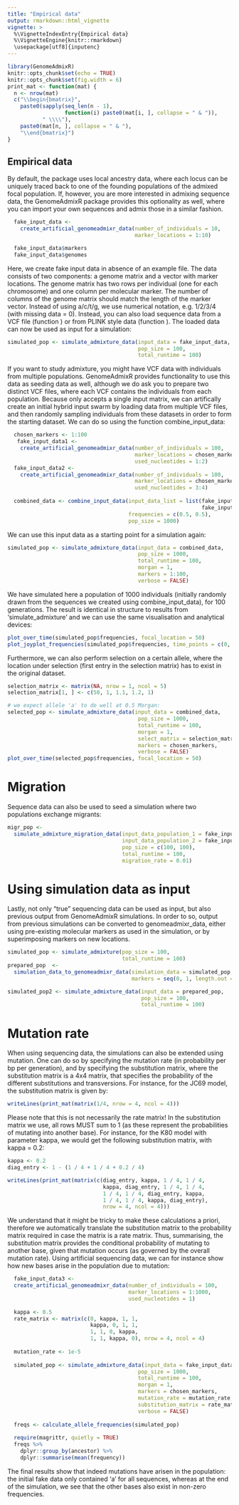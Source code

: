 ```yaml
---
title: "Empirical data"
output: rmarkdown::html_vignette
vignette: >
  %\VignetteIndexEntry{Empirical data}
  %\VignetteEngine{knitr::rmarkdown}
  \usepackage[utf8]{inputenc}
---
```


```r
library(GenomeAdmixR)
knitr::opts_chunk$set(echo = TRUE)
knitr::opts_chunk$set(fig.width = 6)
print_mat <- function(mat) {
  n <- nrow(mat)
  c("\\begin{bmatrix}",
    paste0(sapply(seq_len(n - 1),
                  function(i) paste0(mat[i, ], collapse = " & ")),
           " \\\\"),
    paste0(mat[n, ], collapse = " & "),
    "\\end{bmatrix}")
} 
```

## Empirical data

By default, the package uses local ancestry data, where each locus can be 
uniquely traced back to one of the founding populations of the admixed focal 
population. 
If, however, you are more interested in admixing sequence data, the GenomeAdmixR 
package provides this optionality as well, where you can import your own 
sequences and admix those in a similar fashion.

```r
  fake_input_data <- 
    create_artificial_genomeadmixr_data(number_of_individuals = 10,
                                        marker_locations = 1:10)

  fake_input_data$markers
  fake_input_data$genomes

```
Here, we create fake input data in absence of an example file. The data consists
of two components: a genome matrix and a vector with marker locations. The 
genome matrix has two rows per individual (one for each chromosome) and one 
column per molecular marker. The number of columns of the genome matrix should
match the length of the marker vector. Instead of using a/c/t/g, we use 
numerical notation, e.g. 1/2/3/4 (with missing data = 0).
Instead, you can also load sequence data from a VCF file (function 
\code{vcfR_to_genomeadmixr_data}) or from PLINK style data (function 
\code{ped_map_table_to_genomeadmixr_data}).
The loaded data can now be used as input for a simulation:

```r
simulated_pop <- simulate_admixture_data(input_data = fake_input_data,
                                         pop_size = 100,
                                         total_runtime = 100)
```
If you want to study admixture, you might have VCF data with individuals from 
multiple populations. GenomeAdmixR provides functionality to use this data as
seeding data as well, although we do ask you to prepare two distinct VCF files,
where each VCF contains the individuals from each population.
Because \code{simulate_admixture_data} only accepts a single input matrix, we 
can artifically create an initial hybrid input swarm by loading data from 
multiple VCF files, and then randomly sampling individuals from these datasets
in order to form the starting dataset. We can do so using the function
combine_input_data:
```r
  chosen_markers <- 1:100
   fake_input_data1 <- 
    create_artificial_genomeadmixr_data(number_of_individuals = 100,
                                        marker_locations = chosen_markers,
                                        used_nucleotides = 1:2)
  fake_input_data2 <- 
    create_artificial_genomeadmixr_data(number_of_individuals = 100,
                                        marker_locations = chosen_markers,
                                        used_nucleotides = 3:4)
  
  combined_data <- combine_input_data(input_data_list = list(fake_input_data1,
                                                             fake_input_data2),
                                      frequencies = c(0.5, 0.5),
                                      pop_size = 1000)
```
We can use this input data as a starting point for a simulation again:
```r
simulated_pop <- simulate_admixture_data(input_data = combined_data,
                                         pop_size = 1000,
                                         total_runtime = 100,
                                         morgan = 1,
                                         markers = 1:100,
                                         verbose = FALSE)
```
We have simulated here a population of 1000 individuals (initially randomly 
drawn from the sequences we created using combine_input_data), for 100 
generations. 
The result is identical in structure to results from 'simulate_admixture' and we
can use the same visualisation and analytical devices:

```r
plot_over_time(simulated_pop$frequencies, focal_location = 50)
plot_joyplot_frequencies(simulated_pop$frequencies, time_points = c(0, 50, 100))
```

Furthermore, we can also perform selection on a certain allele, where the 
location under selection (first entry in the selection matrix) has to exist in
the original dataset.

```r
selection_matrix <- matrix(NA, nrow = 1, ncol = 5)
selection_matrix[1, ] <- c(50, 1, 1.1, 1.2, 1)

# we expect allele 'a' to do well at 0.5 Morgan:
selected_pop <- simulate_admixture_data(input_data = combined_data,
                                         pop_size = 1000,
                                         total_runtime = 100,
                                         morgan = 1,
                                         select_matrix = selection_matrix,
                                         markers = chosen_markers,
                                         verbose = FALSE)
plot_over_time(selected_pop$frequencies, focal_location = 50)
```

# Migration
Sequence data can also be used to seed a simulation where two populations 
exchange migrants:

```r

migr_pop <- 
  simulate_admixture_migration_data(input_data_population_1 = fake_input_data1,
                                    input_data_population_2 = fake_input_data2,
                                    pop_size = c(100, 100),
                                    total_runtime = 100,
                                    migration_rate = 0.01)
```

# Using simulation data as input
Lastly, not only "true" sequencing data can be used as input, but also previous
output from GenomeAdmixR simulations. In order to so, output from previous 
simulations can be converted to genomeadmixr_data, either using pre-existing
molecular markers as used in the simulation, or by superimposing markers on 
new locations.

```r
simulated_pop <- simulate_admixture(pop_size = 100,
                                    total_runtime = 100)
prepared_pop  <-
  simulation_data_to_genomeadmixr_data(simulation_data = simulated_pop,
                                       markers = seq(0, 1, length.out = 100))

simulated_pop2 <- simulate_admixture_data(input_data = prepared_pop,
                                          pop_size = 100,
                                          total_runtime = 100)
```

# Mutation rate
When using sequencing data, the simulations can also be extended using mutation.
One can do so by specifying the mutation rate (in probability per bp per 
generation), and by specifying the substitution matrix, where the substitution 
matrix is a 4x4 matrix, that specifies the probability of the different 
substitutions and transversions. For instance, for the JC69 model, 
the substitution matrix is given by:
```r
writeLines(print_mat(matrix(1/4, nrow = 4, ncol = 4)))
```
Please note that this is not necessarily the rate matrix! In the substitution 
matrix we use, all rows MUST sum to 1 (as these represent the probabilities 
of mutating into another base). 
For instance, for the K80 model with parameter kappa, we would get the following
substitution matrix, with kappa = 0.2:
```r
kappa <- 0.2
diag_entry <- 1 - (1 / 4 + 1 / 4 + 0.2 / 4)

writeLines(print_mat(matrix(c(diag_entry, kappa, 1 / 4, 1 / 4,
                              kappa, diag_entry, 1 / 4, 1 / 4,
                              1 / 4, 1 / 4, diag_entry, kappa,
                              1 / 4, 1 / 4, kappa, diag_entry), 
                              nrow = 4, ncol = 4)))
```
We understand that it might be tricky to make these calculations a priori, 
therefore we automatically translate the substitution matrix to the probability 
matrix required in case the matrix is a rate matrix. Thus, summarising, the
substitution matrix provides the conditional probability of mutating to another
base, given that mutation occurs (as governed by the overall mutation rate).
Using artificial sequencing data, we can for instance show how new bases arise 
in the population due to mutation:
```r
  fake_input_data3 <- 
  create_artificial_genomeadmixr_data(number_of_individuals = 100,
                                      marker_locations = 1:1000,
                                      used_nucleotides = 1)
  
  kappa <- 0.5
  rate_matrix <- matrix(c(0, kappa, 1, 1,
                          kappa, 0, 1, 1,
                          1, 1, 0, kappa,
                          1, 1, kappa, 0), nrow = 4, ncol = 4)
  
  mutation_rate <- 1e-5
  
  simulated_pop <- simulate_admixture_data(input_data = fake_input_data3,
                                         pop_size = 1000,
                                         total_runtime = 100,
                                         morgan = 1,
                                         markers = chosen_markers,
                                         mutation_rate = mutation_rate,
                                         substitution_matrix = rate_matrix,
                                         verbose = FALSE)
  
  freqs <- calculate_allele_frequencies(simulated_pop)
  
  require(magrittr, quietly = TRUE)
  freqs %>%
    dplyr::group_by(ancestor) %>%
    dplyr::summarise(mean(frequency))

```
The final results show that indeed mutations have arisen in the population: 
the initial fake data only contained 'a' for all sequences, whereas at the end
of the simulation, we see that the other bases also exist in non-zero 
frequencies.
